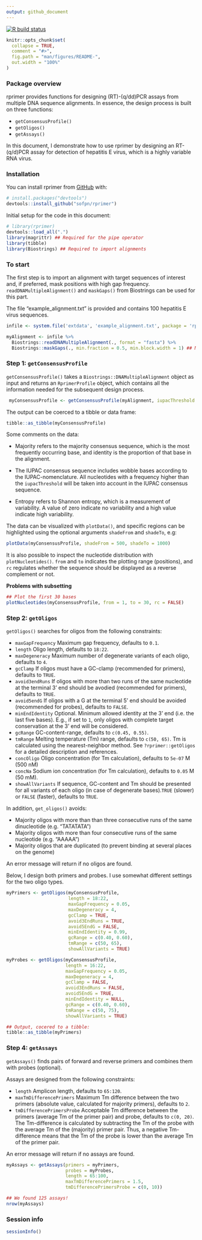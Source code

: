 ```yaml
---
output: github_document
---
```


<!-- README.md is generated from README.Rmd. Please edit that file -->

  <!-- badges: start -->
  [![R build status](https://github.com/sofpn/rprimer/workflows/R-CMD-check/badge.svg)](https://github.com/sofpn/rprimer/actions)
  <!-- badges: end -->

```r
knitr::opts_chunk$set(
  collapse = TRUE,
  comment = "#>",
  fig.path = "man/figures/README-",
  out.width = "100%"
)
```

### Package overview 

rprimer provides functions for designing (RT)-(q/dd)PCR assays from multiple DNA sequence alignments. In essence, the design process is built on three functions: 

* `getConsensusProfile()`
* `getOligos()`
* `getAssays()`

In this document, I demonstrate how to use rprimer by designing an RT-(q/d)PCR assay for detection of hepatitis E virus, which is a highly variable RNA virus. 

### Installation

You can install rprimer from [GitHub](https://github.com/) with:

  ``` r
# install.packages("devtools")
devtools::install_github("sofpn/rprimer")
```
Initial setup for the code in this document: 

``` r
# library(rprimer)
devtools::load_all(".")
library(magrittr) ## Required for the pipe operator 
library(tibble)
library(Biostrings) ## Required to import alignments 
```
### To start

The first step is to import an alignment with target sequences of interest and, if preferred, mask positions with high gap frequency. `readDNAMultipleAlignment()` and `maskGaps()` from Biostrings can be used for this part. 

The file "example_alignment.txt" is provided and contains 100 hepatitis E virus sequences. 

```r
infile <- system.file('extdata', 'example_alignment.txt', package = 'rprimer')

myAlignment <- infile %>%
  Biostrings::readDNAMultipleAlignment(., format = "fasta") %>%
  Biostrings::maskGaps(., min.fraction = 0.5, min.block.width = 1) ## Mask positions with at least 50 % gaps 
```

### Step 1: `getConsensusProfile` 

`getConsensusProfile()` takes a `Biostrings::DNAMultipleAlignment` object as input and returns an `RprimerProfile` object, which contains all the information needed for the subsequent design process. 

```r
 myConsensusProfile <- getConsensusProfile(myAlignment, iupacThreshold = 0.05)
```

The output can be coerced to a tibble or data frame: 

```r
tibble::as_tibble(myConsensusProfile)
```
Some comments on the data: 

* Majority refers to the majority consensus sequence, which is the most frequently occurring base, and identity is the proportion of that base in the alignment. 

* The IUPAC consensus sequence includes wobble bases according to the IUPAC-nomenclature. All nucleotides with a frequency higher than the `iupacThreshold` will be taken into account in the IUPAC consensus sequence. 

* Entropy refers to Shannon entropy, which is a measurement of variability. A value of zero indicate no variability and a high value indicate high variability.

The data can be visualized with `plotData()`, and specific regions can be highlighted using the optional arguments `shadeFrom` and `shadeTo`, e.g: 

```r
plotData(myConsensusProfile, shadeFrom = 500, shadeTo = 1000)
```

It is also possible to inspect the nucleotide distribution with `plotNucleotides()`. `from` and `to` indicates the plotting range (positions), and `rc` regulates whether the sequence should be displayed as a reverse complement or not. 

**Problems with subsetting**

```r
## Plot the first 30 bases 
plotNucleotides(myConsensusProfile, from = 1, to = 30, rc = FALSE) 
```

### Step 2: `getOligos`

`getOligos()` searches for oligos from the following constraints: 

* `maxGapFrequency` Maximum gap frequency, defaults to `0.1`. 
* `length` Oligo length, defaults to `18:22`.
* `maxDegeneracy` Maximum number of degenerate variants of each oligo, defaults to `4`. 
* `gcClamp` If oligos must have a GC-clamp (recommended for primers), defaults to `TRUE`. 
* `avoid3endRuns` If oligos with more than two runs of the same nucleotide at the terminal 3' end should be avodied (recommended for primers), defaults to `TRUE`.
* `avoid5endG` If oligos with a G at the terminal 5' end should be avoided (recommended for probes), defaults to `FALSE`.
* `minEndIdentity` Optional. Minimum allowed identity at the 3' end (i.e. the last five bases). E.g., if set to `1`, only oligos with complete target conservation at the 3' end will be considered.
* `gcRange` GC-content-range, defaults to `c(0.45, 0.55)`.
* `tmRange` Melting temperature (Tm) range, defaults to `c(50, 65)`. Tm is calculated using the nearest-neighbor method. See `?rprimer::getOligos` for a detailed description and references.
* `concOligo` Oligo concentration (for Tm calculation), defaults to `5e-07` M (500 nM)
* `concNa` Sodium ion concentration (for Tm calculation), defaults to `0.05` M (50 mM).
* `showAllVariants` If sequence, GC-content and Tm should be presented for all variants of each oligo (in case of degenerate bases).`TRUE` (slower) or `FALSE` (faster), defaults to `TRUE`. 

In addition, `get_oligos()` avoids:

* Majority oligos with more than than three consecutive runs of the same dinucleotide (e.g. "TATATATA")
* Majority oligos with more than four consecutive runs of the same nucleotide  (e.g. "AAAAA")
* Majority oligos that are duplicated (to prevent binding at several places on the genome)

An error message will return if no oligos are found. 

Below, I design both primers and probes. I use somewhat different settings for the two oligo types.

``` r
myPrimers <- getOligos(myConsensusProfile,
                       length = 18:22,
                       maxGapFrequency = 0.05,
                       maxDegeneracy = 4,
                       gcClamp = TRUE,
                       avoid3EndRuns = TRUE,
                       avoid5EndG = FALSE,
                       minEndIdentity = 0.99,
                       gcRange = c(0.40, 0.60),
                       tmRange = c(50, 65),
                       showAllVariants = TRUE)

myProbes <- getOligos(myConsensusProfile,
                      length = 16:22,
                      maxGapFrequency = 0.05,
                      maxDegeneracy = 4,
                      gcClamp = FALSE,
                      avoid3EndRuns = FALSE,
                      avoid5EndG = TRUE,
                      minEndIdentity = NULL,
                      gcRange = c(0.40, 0.60),
                      tmRange = c(50, 75),
                      showAllVariants = TRUE)

## Output, cocered to a tibble:
tibble::as_tibble(myPrimers)
```

### Step 4: `getAssays`

`getAssays()` finds pairs of forward and reverse primers and combines them with probes (optional). 

Assays are designed from the following constraints: 

* `length` Amplicon length, defaults to `65:120`.
* `maxTmDifferencePrimers` Maximum Tm difference between the two primers (absolute value, calculated for majority primers), defaults to `2`.
* `tmDifferencePrimersProbe` Acceptable Tm difference between the primers (average Tm of the primer pair) and probe, defaults to `c(0, 20)`. The Tm-difference is calculated by subtracting the Tm of the probe with the average Tm of the (majority) primer pair. Thus, a negative Tm-difference means that the Tm of the probe is lower than the average Tm of the primer pair.

An error message will return if no assays are found.

```r
myAssays <- getAssays(primers = myPrimers, 
                      probes = myProbes,
                      length = 65:100,
                      maxTmDifferencePrimers = 1.5,
                      tmDifferencePrimersProbe = c(0, 10))

## We found 125 assays!  
nrow(myAssays)
```

### Session info 

```r
sessionInfo()
```
